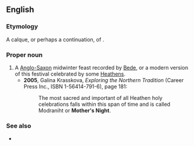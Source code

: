 ==English==

===Etymology===
A calque, or perhaps a continuation, of {{etyl|ang|en}} {{m|ang|Mōdraniht}}.

===Proper noun===
{{en-proper noun}}

# A [[Anglo-Saxon]] midwinter feast recorded by [[w:Bede|Bede]], or a modern version of this festival celebrated by some [[Heathen]]s.
#* '''2005''', Galina Krasskova, ''Exploring the Northern Tradition'' (Career Press Inc., ISBN 1-56414-791-6), page 181:
#*: The most sacred and important of all Heathen holy celebrations falls within this span of time and is called Modraniht or '''Mother's Night'''.

===See also===
* {{l|en|Ancestor Night}}